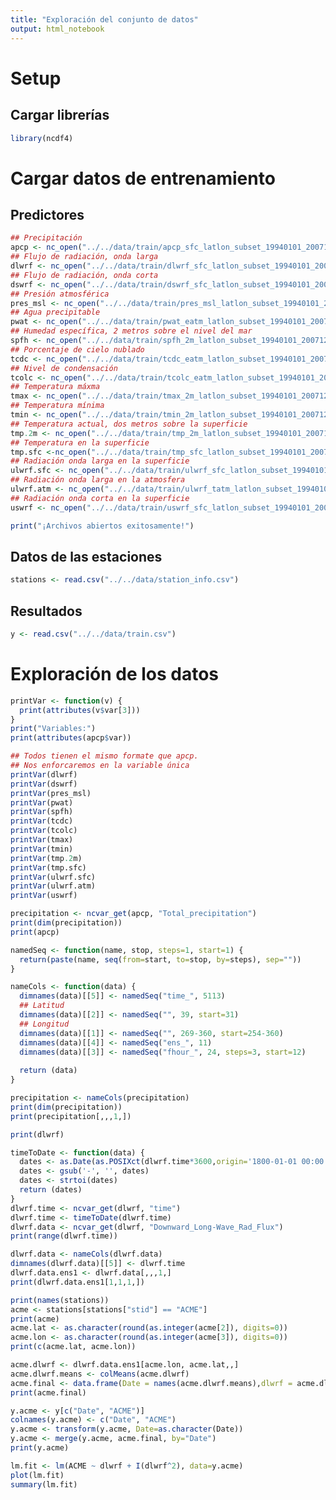 ```yaml
---
title: "Exploración del conjunto de datos"
output: html_notebook
---
```


# Setup

## Cargar librerías
```r
library(ncdf4)
```

# Cargar datos de entrenamiento

## Predictores

```r
## Precipitación
apcp <- nc_open("../../data/train/apcp_sfc_latlon_subset_19940101_20071231.nc") 
## Flujo de radiación, onda larga
dlwrf <- nc_open("../../data/train/dlwrf_sfc_latlon_subset_19940101_20071231.nc")
## Flujo de radiación, onda corta
dswrf <- nc_open("../../data/train/dswrf_sfc_latlon_subset_19940101_20071231.nc") 
## Presión atmosférica
pres_msl <- nc_open("../../data/train/pres_msl_latlon_subset_19940101_20071231.nc") 
## Agua precipitable
pwat <- nc_open("../../data/train/pwat_eatm_latlon_subset_19940101_20071231.nc") 
## Humedad específica, 2 metros sobre el nivel del mar
spfh <- nc_open("../../data/train/spfh_2m_latlon_subset_19940101_20071231.nc")
## Porcentaje de cielo nublado
tcdc <- nc_open("../../data/train/tcdc_eatm_latlon_subset_19940101_20071231.nc")
## Nivel de condensación
tcolc <- nc_open("../../data/train/tcolc_eatm_latlon_subset_19940101_20071231.nc")
## Temperatura máxma
tmax <- nc_open("../../data/train/tmax_2m_latlon_subset_19940101_20071231.nc")
## Temperatura mínima
tmin <- nc_open("../../data/train/tmin_2m_latlon_subset_19940101_20071231.nc")
## Temperatura actual, dos metros sobre la superficie
tmp.2m <- nc_open("../../data/train/tmp_2m_latlon_subset_19940101_20071231.nc")
## Temperatura en la superficie
tmp.sfc <-nc_open("../../data/train/tmp_sfc_latlon_subset_19940101_20071231.nc")
## Radiación onda larga en la superficie
ulwrf.sfc <- nc_open("../../data/train/ulwrf_sfc_latlon_subset_19940101_20071231.nc")
## Radiación onda larga en la atmosfera
ulwrf.atm <- nc_open("../../data/train/ulwrf_tatm_latlon_subset_19940101_20071231.nc")
## Radiación onda corta en la superficie
uswrf <- nc_open("../../data/train/uswrf_sfc_latlon_subset_19940101_20071231.nc")

print("¡Archivos abiertos exitosamente!")
```
## Datos de las estaciones
```r
stations <- read.csv("../../data/station_info.csv")
```


## Resultados
```r
y <- read.csv("../../data/train.csv")
```

# Exploración de los datos

```r
printVar <- function(v) {
  print(attributes(v$var[3]))
}
print("Variables:")
print(attributes(apcp$var))

## Todos tienen el mismo formate que apcp.
## Nos enforcaremos en la variable única
printVar(dlwrf)
printVar(dswrf)
printVar(pres_msl)
printVar(pwat)
printVar(spfh)
printVar(tcdc)
printVar(tcolc)
printVar(tmax)
printVar(tmin)
printVar(tmp.2m)
printVar(tmp.sfc)
printVar(ulwrf.sfc)
printVar(ulwrf.atm)
printVar(uswrf)
```

```r
precipitation <- ncvar_get(apcp, "Total_precipitation")
print(dim(precipitation))
print(apcp)
```
```r
namedSeq <- function(name, stop, steps=1, start=1) {
  return(paste(name, seq(from=start, to=stop, by=steps), sep=""))
}

nameCols <- function(data) {
  dimnames(data)[[5]] <- namedSeq("time_", 5113)
  ## Latitud
  dimnames(data)[[2]] <- namedSeq("", 39, start=31)
  ## Longitud
  dimnames(data)[[1]] <- namedSeq("", 269-360, start=254-360)
  dimnames(data)[[4]] <- namedSeq("ens_", 11)
  dimnames(data)[[3]] <- namedSeq("fhour_", 24, steps=3, start=12)
  
  return (data)
}
```


```r
precipitation <- nameCols(precipitation)
print(dim(precipitation))
print(precipitation[,,,1,])
```

```r
print(dlwrf)
```

```r
timeToDate <- function(data) {
  dates <- as.Date(as.POSIXct(dlwrf.time*3600,origin='1800-01-01 00:00:00', 'UTC'))
  dates <- gsub('-', '', dates)
  dates <- strtoi(dates)
  return (dates)
}
dlwrf.time <- ncvar_get(dlwrf, "time")
dlwrf.time <- timeToDate(dlwrf.time)
dlwrf.data <- ncvar_get(dlwrf, "Downward_Long-Wave_Rad_Flux")
print(range(dlwrf.time))
```
```r
dlwrf.data <- nameCols(dlwrf.data)
dimnames(dlwrf.data)[[5]] <- dlwrf.time
dlwrf.data.ens1 <- dlwrf.data[,,,1,]
print(dlwrf.data.ens1[1,1,1,])
```
```r
print(names(stations))
acme <- stations[stations["stid"] == "ACME"]
print(acme)
acme.lat <- as.character(round(as.integer(acme[2]), digits=0))
acme.lon <- as.character(round(as.integer(acme[3]), digits=0))
print(c(acme.lat, acme.lon))
```
```r
acme.dlwrf <- dlwrf.data.ens1[acme.lon, acme.lat,,]
acme.dlwrf.means <- colMeans(acme.dlwrf)
acme.final <- data.frame(Date = names(acme.dlwrf.means),dlwrf = acme.dlwrf.means)
print(acme.final)
```

```r
y.acme <- y[c("Date", "ACME")]
colnames(y.acme) <- c("Date", "ACME")
y.acme <- transform(y.acme, Date=as.character(Date))
y.acme <- merge(y.acme, acme.final, by="Date")
print(y.acme)
```
```r
lm.fit <- lm(ACME ~ dlwrf + I(dlwrf^2), data=y.acme)
plot(lm.fit)
summary(lm.fit)
```

